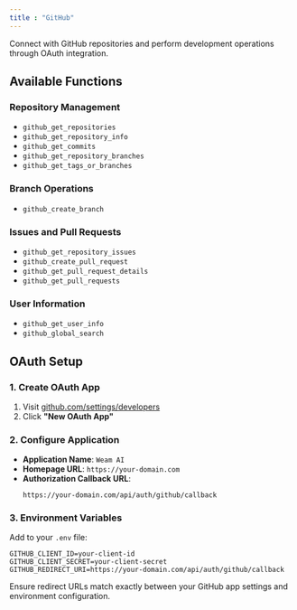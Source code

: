 ```yaml
---
title : "GitHub"
---
```


Connect with GitHub repositories and perform development operations through OAuth integration.

## Available Functions

### Repository Management
- `github_get_repositories`
- `github_get_repository_info`
- `github_get_commits`
- `github_get_repository_branches`
- `github_get_tags_or_branches`

### Branch Operations
- `github_create_branch`

### Issues and Pull Requests
- `github_get_repository_issues`
- `github_create_pull_request`
- `github_get_pull_request_details`
- `github_get_pull_requests`

### User Information
- `github_get_user_info`
- `github_global_search`

## OAuth Setup

### 1. Create OAuth App
1. Visit [github.com/settings/developers](https://github.com/settings/developers)
2. Click **"New OAuth App"**

### 2. Configure Application
- **Application Name**: `Weam AI`
- **Homepage URL**: `https://your-domain.com`
- **Authorization Callback URL**:
  ```
  https://your-domain.com/api/auth/github/callback
  ```

### 3. Environment Variables
Add to your `.env` file:

```env
GITHUB_CLIENT_ID=your-client-id
GITHUB_CLIENT_SECRET=your-client-secret
GITHUB_REDIRECT_URI=https://your-domain.com/api/auth/github/callback
```

<Info>
Ensure redirect URLs match exactly between your GitHub app settings and environment configuration.
</Info>